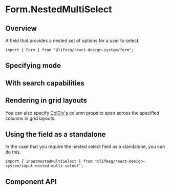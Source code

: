 
<Meta of={FormNestedMultiSelectStories} />

# Form.NestedMultiSelect

## Overview

A field that provides a nested set of options for a user to select.

```tsx
import { Form } from "@lifesg/react-design-system/form";
```

<Canvas of={FormNestedMultiSelectStories.Default} />

## Specifying mode

<Canvas of={FormNestedMultiSelectStories.SpecifyingMode} />

## With search capabilities

<Canvas of={FormNestedMultiSelectStories.WithSearch} />

## Rendering in grid layouts

You can also specify [ColDiv's](/docs/getting-started-layout-column-divs--docs)
column props to span across the specified columns in grid layouts.

<Canvas of={FormNestedMultiSelectStories.RenderingInGridLayout} />

## Using the field as a standalone

In the case that you require the nested select field as a standalone, you can do this.

```tsx
import { InputNestedMultiSelect } from "@lifesg/react-design-system/input-nested-multi-select";
```

<Canvas of={FormNestedMultiSelectStories.StandaloneUsage} />

## Component API

<PropsTable />
